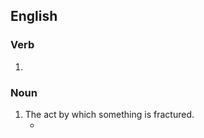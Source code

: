 ==English==

===Verb===
{{head|en|present participle}}

# {{present participle of|fracture|lang=en|nocat=1}}

===Noun===
{{en-noun}}

# The act by which something is fractured.
#* {{quote-text|year=2013|author=Mary Elene Wood|title=Life Writing and Schizophrenia|page=277|passage=In her own view, she was most likely predisposed neurophysiologically to schizophrenia in such a way that her psyche could not tolerate the '''fracturings''' that others weathered while maintaining a functioning life.}}
